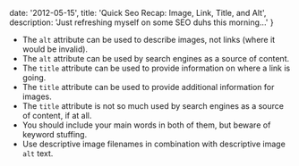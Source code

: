 
  date: '2012-05-15',
  title: 'Quick Seo Recap: Image, Link, Title, and Alt',
  description:
    'Just refreshing myself on some SEO duhs this morning...'
}


- The `alt` attribute can be used to describe images, not links (where it would be invalid).
- The `alt` attribute can be used by search engines as a source of content.
- The `title` attribute can be used to provide information on where a link is going.
- The `title` attribute can be used to provide additional information for images.
- The `title` attribute is not so much used by search engines as a source of content, if at all.
- You should include your main words in both of them, but beware of keyword stuffing.
- Use descriptive image filenames in combination with descriptive image `alt` text.
